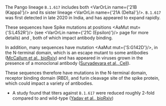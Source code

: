 
The Pango lineage `B.1.617` includes both <VarOrLin name={'21B (Kappa)'}/> and its sister lineage <VarOrLin name={'21A (Delta)'}/>.
`B.1.617` was first detected in late 2020 in India, and has appeared to expand rapidly.

These sequences have Spike mutations at positions <AaMut mut={'S:L452R'}/> (see <VarOrLin name={'21C (Epsilon)'}/> page for more details) and <Mut name="S:P681"/>, both of which impact antibody binding.

In addition, many sequences have mutation <AaMut mut={'S:G142D'}/>, in the N-terminal domain, which is an escape mutant to some antibodies ([McCallum et al., bioRxiv](https://www.biorxiv.org/content/10.1101/2021.01.14.426475v1)) and has appeared in viruses grown in the presence of a monoclonal antibody ([Suryadevara et al., Cell](https://www.cell.com/cell/fulltext/S0092-8674(21)00357-3)).

These sequences therefore have mutations in the N-terminal domain, receptor binding domain (RBD), and furin cleavage site of the spike protein, which could impact a variety of antibodies.

- A study found that titers against `B.1.617` were reduced roughly 2-fold compared to <VarOrLin name="20I (Alpha, V1)" prefix=""/> and wild-type ([Yadav et al., bioRxiv](https://www.biorxiv.org/content/10.1101/2021.04.23.441101v1))
